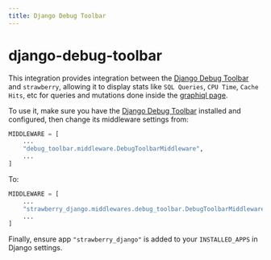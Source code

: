 ```yaml
---
title: Django Debug Toolbar
---
```


# django-debug-toolbar

This integration provides integration between the
[Django Debug Toolbar](https://github.com/jazzband/django-debug-toolbar) and
`strawberry`, allowing it to display stats like `SQL Queries`, `CPU Time`, `Cache Hits`, etc
for queries and mutations done inside the [graphiql page](https://github.com/graphql/graphiql).

To use it, make sure you have the
[Django Debug Toolbar](https://github.com/jazzband/django-debug-toolbar) installed
and configured, then change its middleware settings from:

```python title="settings.py"
MIDDLEWARE = [
    ...
    "debug_toolbar.middleware.DebugToolbarMiddleware",
    ...
]
```

To:

```python title="settings.py"
MIDDLEWARE = [
    ...
    "strawberry_django.middlewares.debug_toolbar.DebugToolbarMiddleware",
    ...
]
```

Finally, ensure app `"strawberry_django"` is added to your `INSTALLED_APPS` in Django settings.